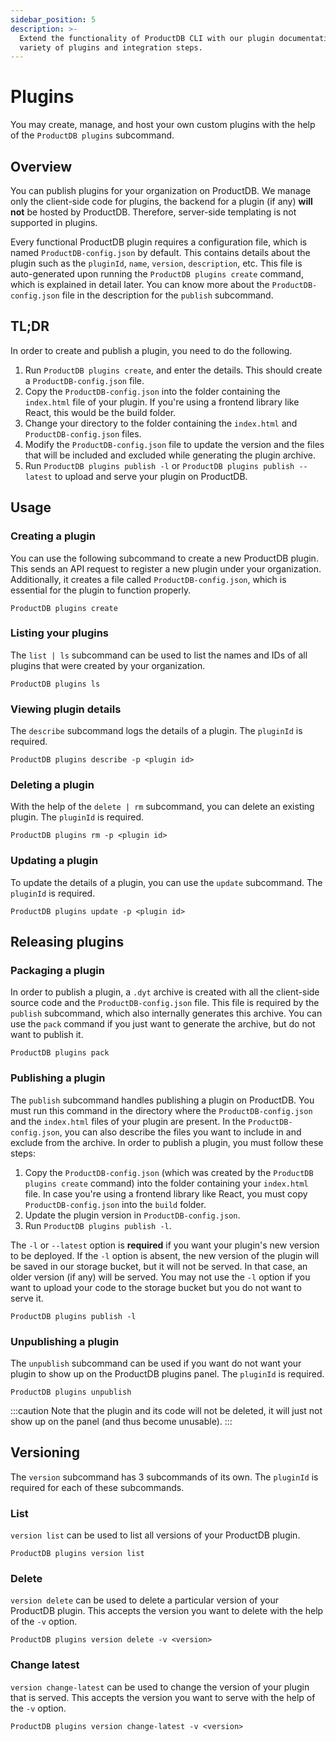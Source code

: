 ```yaml
---
sidebar_position: 5
description: >-
  Extend the functionality of ProductDB CLI with our plugin documentation. Discover a
  variety of plugins and integration steps.
---
```


# Plugins

You may create, manage, and host your own custom plugins with the help of the
`ProductDB plugins` subcommand.

## Overview

You can publish plugins for your organization on ProductDB. We manage only the
client-side code for plugins, the backend for a plugin (if any) **will not** be
hosted by ProductDB. Therefore, server-side templating is not supported in plugins.

Every functional ProductDB plugin requires a configuration file, which is named
`ProductDB-config.json` by default. This contains details about the plugin such as
the `pluginId`, `name`, `version`, `description`, etc. This file is
auto-generated upon running the `ProductDB plugins create` command, which is
explained in detail later. You can know more about the `ProductDB-config.json` file
in the description for the `publish` subcommand.

## TL;DR

In order to create and publish a plugin, you need to do the following.

1. Run `ProductDB plugins create`, and enter the details. This should create a
   `ProductDB-config.json` file.
2. Copy the `ProductDB-config.json` into the folder containing the `index.html` file
   of your plugin. If you're using a frontend library like React, this would be
   the build folder.
3. Change your directory to the folder containing the `index.html` and
   `ProductDB-config.json` files.
4. Modify the `ProductDB-config.json` file to update the version and the files that
   will be included and excluded while generating the plugin archive.
5. Run `ProductDB plugins publish -l` or `ProductDB plugins publish --latest` to upload
   and serve your plugin on ProductDB.

## Usage

### Creating a plugin

You can use the following subcommand to create a new ProductDB plugin. This sends an
API request to register a new plugin under your organization. Additionally, it
creates a file called `ProductDB-config.json`, which is essential for the plugin to
function properly.

```shell
ProductDB plugins create
```

### Listing your plugins

The `list | ls` subcommand can be used to list the names and IDs of all plugins
that were created by your organization.

```shell
ProductDB plugins ls
```

### Viewing plugin details

The `describe` subcommand logs the details of a plugin. The `pluginId` is
required.

```shell
ProductDB plugins describe -p <plugin id>
```

### Deleting a plugin

With the help of the `delete | rm` subcommand, you can delete an existing
plugin. The `pluginId` is required.

```shell
ProductDB plugins rm -p <plugin id>
```

### Updating a plugin

To update the details of a plugin, you can use the `update` subcommand. The
`pluginId` is required.

```shell
ProductDB plugins update -p <plugin id>
```

## Releasing plugins

### Packaging a plugin

In order to publish a plugin, a `.dyt` archive is created with all the
client-side source code and the `ProductDB-config.json` file. This file is required
by the `publish` subcommand, which also internally generates this archive. You
can use the `pack` command if you just want to generate the archive, but do not
want to publish it.

```shell
ProductDB plugins pack
```

### Publishing a plugin

The `publish` subcommand handles publishing a plugin on ProductDB. You must run this
command in the directory where the `ProductDB-config.json` and the `index.html` files
of your plugin are present. In the `ProductDB-config.json`, you can also describe the
files you want to include in and exclude from the archive. In order to publish a
plugin, you must follow these steps:

1. Copy the `ProductDB-config.json` (which was created by the `ProductDB plugins create`
   command) into the folder containing your `index.html` file. In case you're
   using a frontend library like React, you must copy `ProductDB-config.json` into
   the `build` folder.
2. Update the plugin version in `ProductDB-config.json`.
3. Run `ProductDB plugins publish -l`.

The `-l` or `--latest` option is **required** if you want your plugin's new
version to be deployed. If the `-l` option is absent, the new version of the
plugin will be saved in our storage bucket, but it will not be served. In that
case, an older version (if any) will be served. You may not use the `-l` option
if you want to upload your code to the storage bucket but you do not want to
serve it.

```shell
ProductDB plugins publish -l
```

### Unpublishing a plugin

The `unpublish` subcommand can be used if you want do not want your plugin to
show up on the ProductDB plugins panel. The `pluginId` is required.

```shell
ProductDB plugins unpublish
```

:::caution Note that the plugin and its code will not be deleted, it will just
not show up on the panel (and thus become unusable). :::

## Versioning

The `version` subcommand has 3 subcommands of its own. The `pluginId` is
required for each of these subcommands.

### List

`version list` can be used to list all versions of your ProductDB plugin.

```shell
ProductDB plugins version list
```

### Delete

`version delete` can be used to delete a particular version of your ProductDB plugin.
This accepts the version you want to delete with the help of the `-v` option.

```shell
ProductDB plugins version delete -v <version>
```

### Change latest

`version change-latest` can be used to change the version of your plugin that is
served. This accepts the version you want to serve with the help of the `-v`
option.

```shell
ProductDB plugins version change-latest -v <version>
```

<head>
  <title>CLI Plugins</title>
  <meta name="description" content="Extend the functionality of ProductDB CLI with our plugin documentation. Discover a variety of plugins and integration steps."/>
</head>
